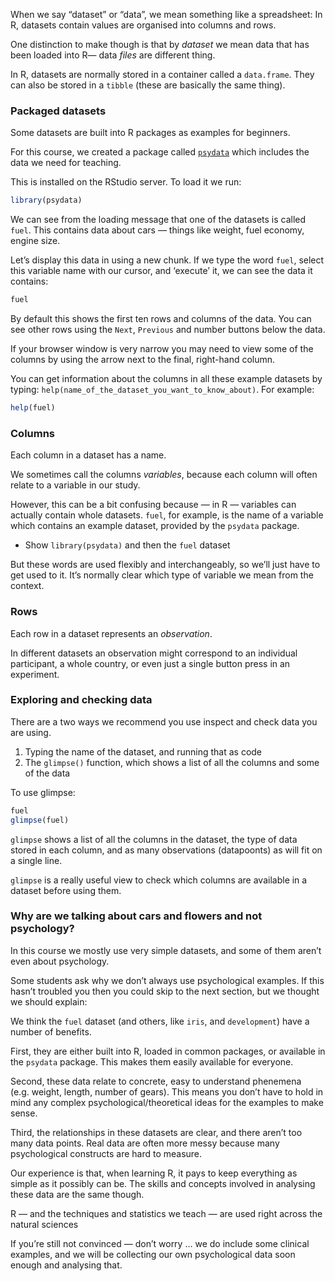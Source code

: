 
When we say "dataset" or "data", we mean something like a spreadsheet:
In R, datasets contain values are organised into columns and rows.

One distinction to make though is that by *dataset* we mean data that has
been loaded into R--- data *files* are different thing.

In R, datasets are normally stored in a container called a `data.frame`. They can also be stored in a `tibble` (these are basically the same thing).



### Packaged datasets

Some datasets are built into R packages as examples for beginners.

For this course, we created a package called [`psydata`](https://github.com/benwhalley/psydata/) which includes the data we need for teaching.

This is installed on the RStudio server. To load it we run:

```r
library(psydata)
```

We can see from the loading message that one of the datasets is called `fuel`. This contains data about cars --- things like weight, fuel economy, engine size.

Let's display this data in using a new chunk.  If we type the word `fuel`, select this variable name with our cursor, and 'execute' it, we can see the data it contains:

```r
fuel
```


By default this shows the first ten rows and columns of the data. You can see other rows using the `Next`,
`Previous` and number buttons below the data.

If your browser window is very narrow you may need to view some of the columns by using the arrow next to the final, right-hand column.



You can get information about the columns in all these example datasets by typing:
`help(name_of_the_dataset_you_want_to_know_about)`. For example:

```r
help(fuel)
```



### Columns

Each column in a dataset has a name.

We sometimes call the columns *variables*, because each column will often relate to
a variable in our study.

However, this can be a bit confusing because --- in R --- variables can actually contain whole datasets.
`fuel`, for example, is the name of a variable which contains an example dataset, provided by the `psydata` package.

:::{.direction}

- Show `library(psydata)` and then the `fuel` dataset

:::


But these words are used flexibly and interchangeably, so we'll just have to get used to it.
It's normally clear which type of variable we mean from the context.


### Rows

Each row in a dataset represents an *observation*.

In different datasets an observation might correspond to an individual participant, a whole country, or even just a single button press in an experiment.




### Exploring and checking data

There are a two ways we recommend you use inspect and check data you are using.

1. Typing the name of the dataset, and running that as code
2. The `glimpse()` function, which shows a list of all the columns and some of the data

To use glimpse:

```r
fuel
glimpse(fuel)
```

`glimpse` shows a list of all the columns in the dataset, the type of data stored in each column, and as many observations (datapoonts) as will fit on a single line.

`glimpse` is a really useful view to check which columns are available in a dataset before using them.




### Why are we talking about cars and flowers and not psychology?

In this course we mostly use very simple datasets, and some of them aren't even about psychology.

Some students ask why we don't always use psychological examples. If this hasn't troubled
you then you could skip to the next section, but we thought we should explain:


We think the `fuel` dataset (and others, like `iris`, and `development`) have a number of benefits.

First, they are either built into R, loaded in common packages, or available in the `psydata` package.
This makes them easily available for everyone.

Second, these data relate to concrete, easy to understand phenemena (e.g. weight, length, number of gears).
This means you don't have to hold in mind any complex psychological/theoretical ideas for the examples to make sense.

Third, the relationships in these datasets are clear, and there aren't too many data points. Real data are
often more messy because many psychological constructs are hard to measure.

Our experience is that, when learning R, it pays to keep everything as simple as it possibly can be.
The skills and concepts involved in analysing these data are the same though.

R --- and the techniques and statistics we teach --- are used right across the natural sciences


If you're still not convinced — don't worry ... we do include some clinical examples, and we will
be collecting our own psychological data soon enough and analysing that.
